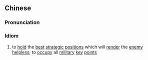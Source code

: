 {{also|扼喉抚背}}
==Chinese==
{{zh-forms|s=扼喉抚背|lit=to strangle the front and press the back}}

===Pronunciation===
{{zh-pron
|m=èhóufǔbèi
|c=aak1 hau4 fu2 bui3
|cat=cy
}}

===Idiom===
{{zh-idiom}}

# to [[hold]] the [[best]] [[strategic]] [[position]]s which will [[render]] the [[enemy]] [[helpless]]; to [[occupy]] all [[military]] [[key]] [[point]]s